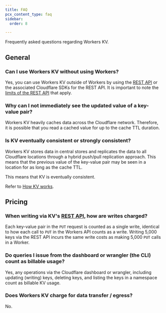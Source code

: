 ```yaml
---
title: FAQ
pcx_content_type: faq
sidebar:
  order: 8

---
```



Frequently asked questions regarding Workers KV.

## General

### Can I use Workers KV without using Workers?

Yes, you can use Workers KV outside of Workers by using the [REST API](/api/resources/kv/) or the associated Cloudflare SDKs for the REST API. It is important to note the [limits of the REST API](/fundamentals/api/reference/limits/) that apply.

### Why can I not immediately see the updated value of a key-value pair?

Workers KV heavily caches data across the Cloudflare network. Therefore, it is possible that you read a cached value for up to the cache TTL duration.

### Is KV eventually consistent or strongly consistent?

Workers KV stores data in central stores and replicates the data to all Cloudflare locations through a hybrid push/pull replication approach. This means that the previous value of the key-value pair may be seen in a location for as long as the cache TTL.

This means that KV is eventually consistent.

Refer to [How KV works](/kv/concepts/how-kv-works/).

## Pricing

### When writing via KV's [REST API](/api/resources/kv/subresources/namespaces/methods/bulk_update/), how are writes charged?

Each key-value pair in the `PUT` request is counted as a single write, identical to how each call to `PUT` in the Workers API counts as a write. Writing 5,000 keys via the REST API incurs the same write costs as making 5,000 `PUT` calls in a Worker.

### Do queries I issue from the dashboard or wrangler (the CLI) count as billable usage?

Yes, any operations via the Cloudflare dashboard or wrangler, including updating (writing) keys, deleting keys, and listing the keys in a namespace count as billable KV usage.

### Does Workers KV charge for data transfer / egress?

No.

